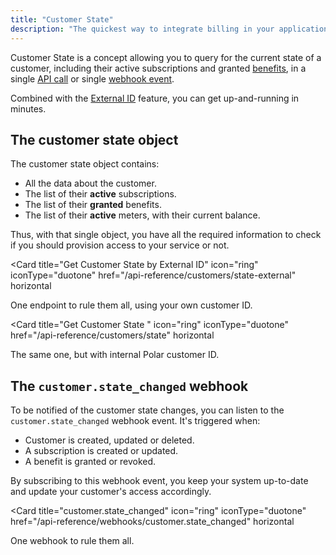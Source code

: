 ```yaml
---
title: "Customer State"
description: "The quickest way to integrate billing in your application"
---
```


Customer State is a concept allowing you to query for the current state of a customer, including their active subscriptions and granted [benefits](/features/benefits/introduction), in a single [API call](/api-reference/customers/state-external) or single [webhook event](/api-reference/webhooks/customer.state_changed).

Combined with the [External ID](/features/customer-management#external-id) feature, you can get up-and-running in minutes.

## The customer state object

The customer state object contains:

- All the data about the customer.
- The list of their **active** subscriptions.
- The list of their **granted** benefits.
- The list of their **active** meters, with their current balance.

Thus, with that single object, you have all the required information to check if you should provision access to your service or not.

<Card
  title="Get Customer State by External ID"
  icon="ring"
  iconType="duotone"
  href="/api-reference/customers/state-external"
  horizontal
>
  One endpoint to rule them all, using your own customer ID.
</Card>

<Card
  title="Get Customer State "
  icon="ring"
  iconType="duotone"
  href="/api-reference/customers/state"
  horizontal
>
  The same one, but with internal Polar customer ID.
</Card>

## The `customer.state_changed` webhook

To be notified of the customer state changes, you can listen to the `customer.state_changed` webhook event. It's triggered when:

- Customer is created, updated or deleted.
- A subscription is created or updated.
- A benefit is granted or revoked.

By subscribing to this webhook event, you keep your system up-to-date and update your customer's access accordingly.

<Card
  title="customer.state_changed"
  icon="ring"
  iconType="duotone"
  href="/api-reference/webhooks/customer.state_changed"
  horizontal
>
  One webhook to rule them all.
</Card>
